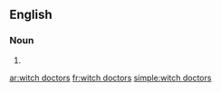 {{also|witchdoctors}}
==English==

===Noun===
{{head|en|noun plural form|head=[[witch]] [[doctor]]s}}

# {{plural of|witch doctor|lang=en}}

[[ar:witch doctors]]
[[fr:witch doctors]]
[[simple:witch doctors]]